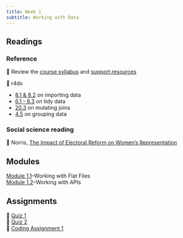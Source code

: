 ```yaml
---
title: Week 1
subtitle: Working with Data
---
```


## Readings

### Reference

📖 Review the [course syllabus](/course-syllabus.html) and [support
resources](/course-support.html)

| 📖 r4ds
-   [8.1 & 8.2](https://r4ds.hadley.nz/data-import.html#introduction) on
    importing data
-   [6.1 - 6.3](https://r4ds.hadley.nz/data-tidy.html) on tidy data
-   [20.3](https://r4ds.hadley.nz/joins.html#sec-mutating-joins) on
    mutating joins
-   [4.5](https://r4ds.hadley.nz/data-transform.html#groups) on grouping
    data

### Social science reading

📖 Norris, [The Impact of Electoral Reform on Women's
Representation](https://link-springer-com.proxygw.wrlc.org/article/10.1057/palgrave.ap.5500151)

## Modules

| [Module 1.1](/modules/module-1.1.qmd)--Working with Flat Files
| [Module 1.2](/modules/module-1.2.qmd)--Working with APIs

## Assignments

| 📘 [Quiz 1](https://blackboard.gwu.edu/ultra/courses/_403469_1/outline/assessment/test/_13875422_1?courseId=_403469_1&gradeitemView=details)
| 📘 [Quiz 2]()
| 🧮 [Coding Assignment 1](/assignments/coding-assignment-1.qmd)
